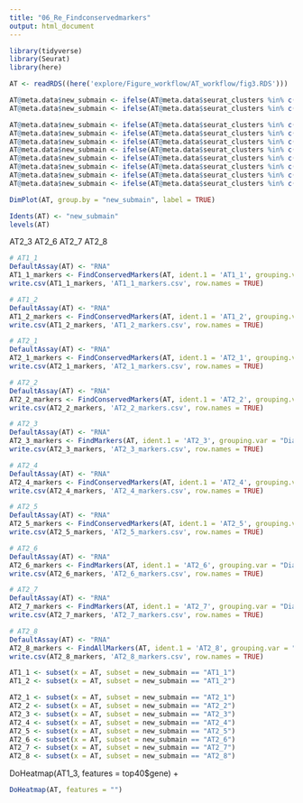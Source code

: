 ```yaml
---
title: "06_Re_Findconservedmarkers"
output: html_document
---
```


```r
library(tidyverse)
library(Seurat)
library(here)
```

```r
AT <- readRDS((here('explore/Figure_workflow/AT_workflow/fig3.RDS')))

AT@meta.data$new_submain <- ifelse(AT@meta.data$seurat_clusters %in% c(22), "AT1_1", "NA")
AT@meta.data$new_submain <- ifelse(AT@meta.data$seurat_clusters %in% c(10), "AT1_2", AT@meta.data$new_submain)

AT@meta.data$new_submain <- ifelse(AT@meta.data$seurat_clusters %in% c(29), "AT2_1", AT@meta.data$new_submain)
AT@meta.data$new_submain <- ifelse(AT@meta.data$seurat_clusters %in% c(3), "AT2_2", AT@meta.data$new_submain)
AT@meta.data$new_submain <- ifelse(AT@meta.data$seurat_clusters %in% c(33), "AT2_3", AT@meta.data$new_submain)
AT@meta.data$new_submain <- ifelse(AT@meta.data$seurat_clusters %in% c(17), "AT2_4", AT@meta.data$new_submain)
AT@meta.data$new_submain <- ifelse(AT@meta.data$seurat_clusters %in% c(14), "AT2_5", AT@meta.data$new_submain)
AT@meta.data$new_submain <- ifelse(AT@meta.data$seurat_clusters %in% c(21), "AT2_6", AT@meta.data$new_submain)
AT@meta.data$new_submain <- ifelse(AT@meta.data$seurat_clusters %in% c(2), "AT2_7", AT@meta.data$new_submain)
AT@meta.data$new_submain <- ifelse(AT@meta.data$seurat_clusters %in% c(28), "AT2_8", AT@meta.data$new_submain)

DimPlot(AT, group.by = "new_submain", label = TRUE)
```


```r
Idents(AT) <- "new_submain"
levels(AT)
```

AT2_3
AT2_6
AT2_7
AT2_8
```r
# AT1_1
DefaultAssay(AT) <- "RNA"
AT1_1_markers <- FindConservedMarkers(AT, ident.1 = 'AT1_1', grouping.var = "Diagnosis", verbose = T)
write.csv(AT1_1_markers, 'AT1_1_markers.csv', row.names = TRUE)

# AT1_2
DefaultAssay(AT) <- "RNA"
AT1_2_markers <- FindConservedMarkers(AT, ident.1 = 'AT1_2', grouping.var = "Diagnosis", verbose = T)
write.csv(AT1_2_markers, 'AT1_2_markers.csv', row.names = TRUE)

# AT2_1
DefaultAssay(AT) <- "RNA"
AT2_1_markers <- FindConservedMarkers(AT, ident.1 = 'AT2_1', grouping.var = "Diagnosis", verbose = T)
write.csv(AT2_1_markers, 'AT2_1_markers.csv', row.names = TRUE)

# AT2_2
DefaultAssay(AT) <- "RNA"
AT2_2_markers <- FindConservedMarkers(AT, ident.1 = 'AT2_2', grouping.var = "Diagnosis", verbose = T)
write.csv(AT2_2_markers, 'AT2_2_markers.csv', row.names = TRUE)

# AT2_3
DefaultAssay(AT) <- "RNA"
AT2_3_markers <- FindMarkers(AT, ident.1 = 'AT2_3', grouping.var = "Diagnosis", verbose = T)
write.csv(AT2_3_markers, 'AT2_3_markers.csv', row.names = TRUE)

# AT2_4
DefaultAssay(AT) <- "RNA"
AT2_4_markers <- FindConservedMarkers(AT, ident.1 = 'AT2_4', grouping.var = "Diagnosis", verbose = T)
write.csv(AT2_4_markers, 'AT2_4_markers.csv', row.names = TRUE)

# AT2_5
DefaultAssay(AT) <- "RNA"
AT2_5_markers <- FindConservedMarkers(AT, ident.1 = 'AT2_5', grouping.var = "Diagnosis", verbose = T)
write.csv(AT2_5_markers, 'AT2_5_markers.csv', row.names = TRUE)

# AT2_6
DefaultAssay(AT) <- "RNA"
AT2_6_markers <- FindMarkers(AT, ident.1 = 'AT2_6', grouping.var = "Diagnosis", verbose = T)
write.csv(AT2_6_markers, 'AT2_6_markers.csv', row.names = TRUE)
```

```r
# AT2_7
DefaultAssay(AT) <- "RNA"
AT2_7_markers <- FindMarkers(AT, ident.1 = 'AT2_7', grouping.var = "Diagnosis", verbose = T)
write.csv(AT2_7_markers, 'AT2_7_markers.csv', row.names = TRUE)
```

```r
# AT2_8
DefaultAssay(AT) <- "RNA"
AT2_8_markers <- FindAllMarkers(AT, ident.1 = 'AT2_8', grouping.var = "Diagnosis", verbose = T)
write.csv(AT2_8_markers, 'AT2_8_markers.csv', row.names = TRUE)
```

```r
AT1_1 <- subset(x = AT, subset = new_submain == "AT1_1")
AT1_2 <- subset(x = AT, subset = new_submain == "AT1_2")

AT2_1 <- subset(x = AT, subset = new_submain == "AT2_1")
AT2_2 <- subset(x = AT, subset = new_submain == "AT2_2")
AT2_3 <- subset(x = AT, subset = new_submain == "AT2_3")
AT2_4 <- subset(x = AT, subset = new_submain == "AT2_4")
AT2_5 <- subset(x = AT, subset = new_submain == "AT2_5")
AT2_6 <- subset(x = AT, subset = new_submain == "AT2_6")
AT2_7 <- subset(x = AT, subset = new_submain == "AT2_7")
AT2_8 <- subset(x = AT, subset = new_submain == "AT2_8")

```

DoHeatmap(AT1_3, features = top40$gene) + 

```r
DoHeatmap(AT, features = "")
```













